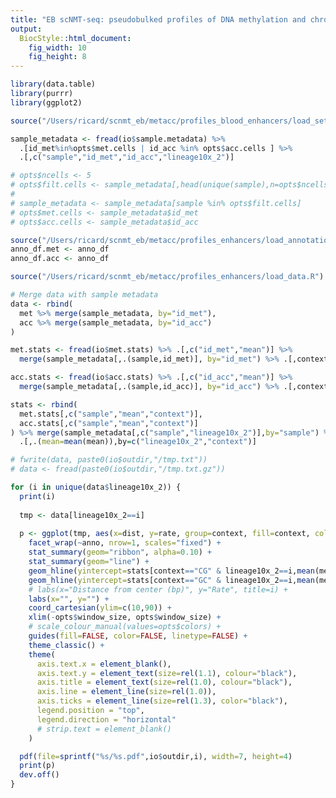 ```yaml
---
title: "EB scNMT-seq: pseudobulked profiles of DNA methylation and chromatin accessibility in blood enhancers"
output: 
  BiocStyle::html_document: 
    fig_width: 10
    fig_height: 8
---
```


```r
library(data.table)
library(purrr)
library(ggplot2)
```

<!-- Define I/O and options -->
```r
source("/Users/ricard/scnmt_eb/metacc/profiles_blood_enhancers/load_settings.R")
```

<!-- Load sample metadata -->
```r
sample_metadata <- fread(io$sample.metadata) %>%
  .[id_met%in%opts$met.cells | id_acc %in% opts$acc.cells ] %>%
  .[,c("sample","id_met","id_acc","lineage10x_2")]
```


<!-- (ONLY FOR TESTING) Subset cells to reduce memory burden -->
```r
# opts$ncells <- 5
# opts$filt.cells <- sample_metadata[,head(unique(sample),n=opts$ncells),by="lineage"] %>% .$V1
# 
# sample_metadata <- sample_metadata[sample %in% opts$filt.cells]
# opts$met.cells <- sample_metadata$id_met
# opts$acc.cells <- sample_metadata$id_acc
```


<!-- Load genomic annotations -->
```r
source("/Users/ricard/scnmt_eb/metacc/profiles_enhancers/load_annotations.R")
anno_df.met <- anno_df
anno_df.acc <- anno_df
```

<!-- Load data -->
```r
source("/Users/ricard/scnmt_eb/metacc/profiles_enhancers/load_data.R")

# Merge data with sample metadata
data <- rbind(
  met %>% merge(sample_metadata, by="id_met"), 
  acc %>% merge(sample_metadata, by="id_acc")
)
```

<!-- Load genome-wide global methylation and accessibility rates -->
```r
met.stats <- fread(io$met.stats) %>% .[,c("id_met","mean")] %>%
  merge(sample_metadata[,.(sample,id_met)], by="id_met") %>% .[,context:="CG"] 

acc.stats <- fread(io$acc.stats) %>% .[,c("id_acc","mean")] %>%
  merge(sample_metadata[,.(sample,id_acc)], by="id_acc") %>% .[,context:="GC"]

stats <- rbind(
  met.stats[,c("sample","mean","context")],
  acc.stats[,c("sample","mean","context")]
) %>% merge(sample_metadata[,c("sample","lineage10x_2")],by="sample") %>%
  .[,.(mean=mean(mean)),by=c("lineage10x_2","context")]
```

<!-- Load pre-computed data -->
```r
# fwrite(data, paste0(io$outdir,"/tmp.txt"))
# data <- fread(paste0(io$outdir,"/tmp.txt.gz"))
```

<!-- Plot DNA methylation and accessibility profiles -->
```r
for (i in unique(data$lineage10x_2)) {
  print(i)
  
  tmp <- data[lineage10x_2==i]
  
  p <- ggplot(tmp, aes(x=dist, y=rate, group=context, fill=context, color=context)) +
    facet_wrap(~anno, nrow=1, scales="fixed") +
    stat_summary(geom="ribbon", alpha=0.10) +
    stat_summary(geom="line") +
    geom_hline(yintercept=stats[context=="CG" & lineage10x_2==i,mean(mean,na.rm=T)], color="#F37A71", linetype="dashed", alpha=0.75, size=0.75) +
    geom_hline(yintercept=stats[context=="GC" & lineage10x_2==i,mean(mean,na.rm=T)], color="#00BFC4", linetype="dashed", alpha=0.75, size=0.75) +
    # labs(x="Distance from center (bp)", y="Rate", title=i) +
    labs(x="", y="") +
    coord_cartesian(ylim=c(10,90)) +
    xlim(-opts$window_size, opts$window_size) +
    # scale_colour_manual(values=opts$colors) +
    guides(fill=FALSE, color=FALSE, linetype=FALSE) +
    theme_classic() +
    theme(
      axis.text.x = element_blank(),
      axis.text.y = element_text(size=rel(1.1), colour="black"),
      axis.title = element_text(size=rel(1.0), colour="black"),
      axis.line = element_line(size=rel(1.0)),
      axis.ticks = element_line(size=rel(1.3), color="black"),
      legend.position = "top",
      legend.direction = "horizontal"
      # strip.text = element_blank()
    )

  pdf(file=sprintf("%s/%s.pdf",io$outdir,i), width=7, height=4)
  print(p)
  dev.off()
}
```
